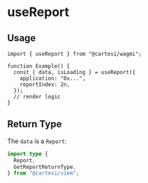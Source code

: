 # useReport

## Usage

```tsx twoslash
import { useReport } from "@cartesi/wagmi";

function Example() {
  const { data, isLoading } = useReport({
    application: "0x...",
    reportIndex: 2n,
  });
  // render logic
}
```

## Return Type

The `data` is a `Report`:

```ts twoslash
import type {
  Report,
  GetReportReturnType,
} from "@cartesi/viem";
```
